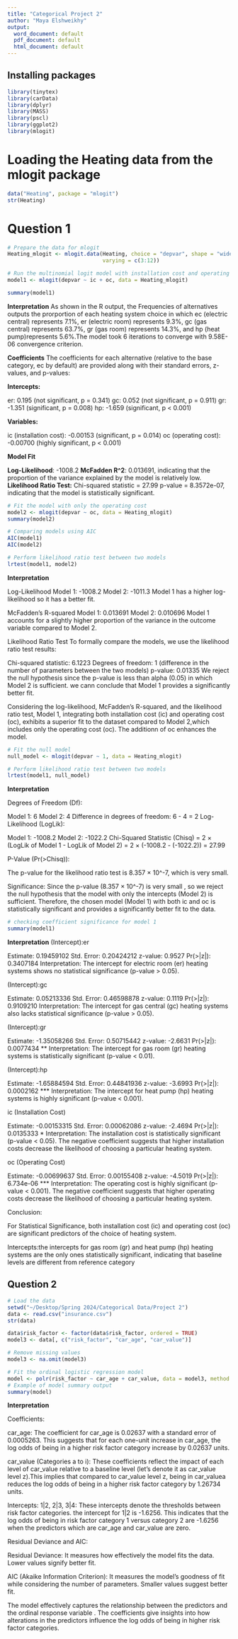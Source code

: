 ```yaml
---
title: "Categorical Project 2"
author: "Maya Elshweikhy"
output:
  word_document: default
  pdf_document: default
  html_document: default
---
```


## Installing packages
```r
library(tinytex)
library(carData)
library(dplyr)
library(MASS)
library(pscl)
library(ggplot2)
library(mlogit)
```

# Loading the Heating data from the mlogit package
```r
data("Heating", package = "mlogit")
str(Heating)
```
# Question 1

```r
# Prepare the data for mlogit
Heating_mlogit <- mlogit.data(Heating, choice = "depvar", shape = "wide", 
                              varying = c(3:12))

# Run the multinomial logit model with installation cost and operating cost
model1 <- mlogit(depvar ~ ic + oc, data = Heating_mlogit)

summary(model1)
```
**Interpretation**
As shown in the R output, the Frequencies of alternatives outputs the prorportion of each heating system choice in which ec (electric central) represents 7.1%, er (electric room) represents 9.3%, gc (gas central) represents 63.7%, gr (gas room) represents 14.3%, and hp (heat pump)represents 5.6%.The model took 6 iterations to converge with 9.58E-06 convergence criterion.

**Coefficients**
The coefficients for each alternative (relative to the base category, ec by default) are provided along with their standard errors, z-values, and p-values:

**Intercepts:**

er: 0.195 (not significant, p = 0.341)
gc: 0.052 (not significant, p = 0.911)
gr: -1.351 (significant, p = 0.008)
hp: -1.659 (significant, p < 0.001)

**Variables:**

ic (installation cost): -0.00153 (significant, p = 0.014)
oc (operating cost): -0.00700 (highly significant, p < 0.001)

**Model Fit**

**Log-Likelihood**: -1008.2
**McFadden R^2**: 0.013691, indicating that the proportion of the variance explained by the model is relatively low.
**Likelihood Ratio Test:**
Chi-squared statistic = 27.99
p-value = 8.3572e-07, indicating that the model is statistically significant.


```r
# Fit the model with only the operating cost
model2 <- mlogit(depvar ~ oc, data = Heating_mlogit)
summary(model2)
```
```r
# Comparing models using AIC
AIC(model1)
AIC(model2)

# Perform likelihood ratio test between two models
lrtest(model1, model2)
```

**Interpretation**

Log-Likelihood
Model 1: -1008.2
Model 2: -1011.3
Model 1 has a higher log-likelihood so it has a better fit.

McFadden's R-squared
Model 1: 0.013691
Model 2: 0.010696
Model 1 accounts for a slightly higher proportion of the variance in the outcome variable compared to Model 2.

Likelihood Ratio Test
To formally compare the models, we use the likelihood ratio test results:

Chi-squared statistic: 6.1223
Degrees of freedom: 1 (difference in the number of parameters between the two models)
p-value: 0.01335
We reject the null hypothesis since the p-value is less than alpha (0.05) in which Model 2  is sufficient. we cann conclude that Model 1 provides a significantly better fit.

Considering the log-likelihood, McFadden's R-squared, and the likelihood ratio test, Model 1, integrating both installation cost (ic) and operating cost (oc), exhibits a superior fit to the dataset compared to Model 2,which includes only the operating cost (oc). The additionn of oc  enhances  the model. 

```r
# Fit the null model
null_model <- mlogit(depvar ~ 1, data = Heating_mlogit)

# Perform likelihood ratio test between two models
lrtest(model1, null_model)

```
**Interpretation**

Degrees of Freedom (Df):

Model 1: 6
Model 2: 4
Difference in degrees of freedom: 6 - 4 = 2
Log-Likelihood (LogLik):

Model 1: -1008.2
Model 2: -1022.2
Chi-Squared Statistic (Chisq) = 2 × (LogLik of Model 1 - LogLik of Model 2) = 2 × (-1008.2 - (-1022.2)) = 27.99

P-Value (Pr(>Chisq)):

The p-value for the likelihood ratio test is 8.357 × 10^-7, which is very small.

Significance: Since the p-value (8.357 × 10^-7) is very small , so we reject the null hypothesis that the model with only the intercepts (Model 2) is sufficient. Therefore, the chosen model (Model 1) with both ic and oc is statistically significant and provides a significantly better fit to the data.

```r
# checking coefficient significance for model 1 
summary(model1)

```
**Interpretation**
(Intercept):er

Estimate: 0.19459102
Std. Error: 0.20424212
z-value: 0.9527
Pr(>|z|): 0.3407184
Interpretation: The intercept for electric room (er) heating systems shows no statistical significance (p-value > 0.05).

(Intercept):gc

Estimate: 0.05213336
Std. Error: 0.46598878
z-value: 0.1119
Pr(>|z|): 0.9109210
Interpretation: The intercept for gas central (gc) heating systems also lacks statistical significance (p-value > 0.05).

(Intercept):gr

Estimate: -1.35058266
Std. Error: 0.50715442
z-value: -2.6631
Pr(>|z|): 0.0077434 **
Interpretation: The intercept for gas room (gr) heating systems is statistically significant (p-value < 0.01).

(Intercept):hp

Estimate: -1.65884594
Std. Error: 0.44841936
z-value: -3.6993
Pr(>|z|): 0.0002162 ***
Interpretation: The intercept for heat pump (hp) heating systems is highly significant (p-value < 0.001).

ic (Installation Cost)

Estimate: -0.00153315
Std. Error: 0.00062086
z-value: -2.4694
Pr(>|z|): 0.0135333 *
Interpretation: The installation cost is statistically significant (p-value < 0.05). The negative coefficient suggests that higher installation costs decrease the likelihood of choosing a particular heating system.

oc (Operating Cost)

Estimate: -0.00699637
Std. Error: 0.00155408
z-value: -4.5019
Pr(>|z|): 6.734e-06 ***
Interpretation: The operating cost is highly significant (p-value < 0.001). The negative coefficient suggests that higher operating costs decrease the likelihood of choosing a particular heating system.

Conclusion:

For Statistical Significance, both installation cost (ic) and operating cost (oc) are significant predictors of the choice of heating system.

Intercepts:the intercepts for gas room (gr) and heat pump (hp) heating systems are the only ones statistically significant, indicating that baseline levels are different from reference category

## Question 2

```r
# Load the data
setwd("~/Desktop/Spring 2024/Categorical Data/Project 2")
data <- read.csv("insurance.csv")
str(data)
```

```r
data$risk_factor <- factor(data$risk_factor, ordered = TRUE)
model3 <- data[, c("risk_factor", "car_age", "car_value")]

# Remove missing values
model3 <- na.omit(model3)

# Fit the ordinal logistic regression model
model <- polr(risk_factor ~ car_age + car_value, data = model3, method = "logistic")
# Example of model summary output
summary(model)

```
**Interpretation**

Coefficients:

car_age: The coefficient for car_age is 0.02637 with a standard error of 0.0005263. This suggests that for each one-unit increase in car_age, the log odds of being in a higher risk factor category increase by 0.02637 units.

car_value (Categories a to i): These coefficients reflect the impact of each level of car_value relative to a baseline level (let's denote it as car_value level z).This implies that compared to car_value level z, being in car_valuea reduces the log odds of being in a higher risk factor category by 1.26734 units.

Intercepts: 1|2, 2|3, 3|4: These intercepts denote the thresholds between  risk factor categories.  the intercept for 1|2 is -1.6256. This indicates that the log odds of being in risk factor category 1 versus category 2 are -1.6256 when the predictors which are car_age and car_value are zero.

Residual Deviance and AIC:

Residual Deviance: It measures how effectively the model fits the data. Lower values signify better fit.

AIC (Akaike Information Criterion): It measures the model's goodness of fit while considering the number of parameters. Smaller values suggest better fit.


The model effectively captures the relationship between the predictors  and the ordinal response variable . The coefficients give insights into how alterations in the predictors influence the log odds of being in higher risk factor categories.








